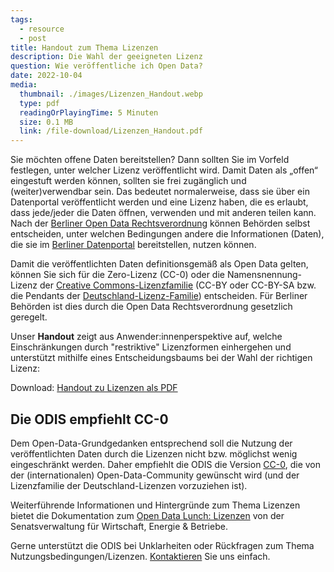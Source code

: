 ```yaml
---
tags:
  - resource
  - post
title: Handout zum Thema Lizenzen
description: Die Wahl der geeigneten Lizenz 
question: Wie veröffentliche ich Open Data?
date: 2022-10-04
media:
  thumbnail: ./images/Lizenzen_Handout.webp
  type: pdf
  readingOrPlayingTime: 5 Minuten
  size: 0.1 MB
  link: /file-download/Lizenzen_Handout.pdf
---
```


Sie möchten offene Daten bereitstellen? Dann sollten Sie im Vorfeld festlegen, unter welcher Lizenz veröffentlicht wird. Damit Daten als „offen“ eingestuft werden können, sollten sie frei zugänglich und (weiter)verwendbar sein. Das bedeutet normalerweise, dass sie über ein Datenportal veröffentlicht werden und eine Lizenz haben, die es erlaubt, dass jede/jeder die Daten öffnen, verwenden und mit anderen teilen kann. Nach der <a href="https://www.berlin.de/sen/justiz/service/gesetze-und-verordnungen/2020/ausgabe-nr-35-vom-24-7-2020-s-617-632.pdf" target="blank">Berliner Open Data Rechtsverordnung</a> können Behörden selbst entscheiden, unter welchen Bedingungen andere die Informationen (Daten), die sie im <a href="https://daten.berlin.de/" target="blank">Berliner Datenportal</a> bereitstellen, nutzen können. 

Damit die veröffentlichten Daten definitionsgemäß als Open Data gelten, können Sie sich für die Zero-Lizenz (CC-0) oder die Namensnennung-Lizenz der <a href="https://creativecommons.org/licenses/?lang=de" target="blank">Creative Commons-Lizenzfamilie</a> (CC-BY oder CC-BY-SA bzw. die Pendants der <a href="https://www.govdata.de/lizenzen" target="blank">Deutschland-Lizenz-Familie</a>) entscheiden. Für Berliner Behörden ist dies durch die Open Data Rechtsverordnung gesetzlich geregelt. 

Unser **Handout** zeigt aus Anwender:innenperspektive auf, welche Einschränkungen durch "restriktive" Lizenzformen einhergehen und unterstützt  mithilfe eines Entscheidungsbaums bei der Wahl der richtigen Lizenz:

<PdfEmbed
  filePath="/file-download/Lizenzen_Handout.pdf"
  downloadLinkText="Download Handout"
  mediaMetadata={frontmatter.media}
/>

Download: [Handout zu Lizenzen als PDF](/file-download/Lizenzen_Handout.pdf)


## Die ODIS empfiehlt CC-0

Dem Open-Data-Grundgedanken entsprechend soll die Nutzung der veröffentlichten Daten durch die Lizenzen nicht bzw. möglichst wenig eingeschränkt werden. Daher empfiehlt die ODIS die Version <a href="https://creativecommons.org/publicdomain/zero/1.0/deed.de" target="blank">CC-0</a>, die von der (internationalen) Open-Data-Community gewünscht wird (und der Lizenzfamilie der Deutschland-Lizenzen vorzuziehen ist). 

Weiterführende Informationen und Hintergründe zum Thema Lizenzen bietet die Dokumentation zum <a href="https://www.berlin.de/sen/wirtschaft/digitalisierung/open-data/veranstaltungen/artikel.1184326.php" target="blank">Open Data Lunch: Lizenzen</a> von der Senatsverwaltung für Wirtschaft,
Energie & Betriebe. 


Gerne unterstützt die ODIS bei Unklarheiten oder Rückfragen zum Thema Nutzungsbedingungen/Lizenzen.
[Kontaktieren](/contact) Sie uns einfach.
